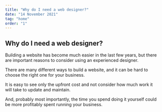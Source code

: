 ```yaml
---
title: "Why do I need a web designer?"
date: "14 November 2021"
tag: "home"
order: "1"
---
```


## Why do I need a web designer?

Building a website has become much easier in the last few years, but there are important reasons to consider using an experienced designer.

There are many different ways to build a website, and it can be hard to choose the right one for your business.

It is easy to see only the upfront cost and not consider how much work it will take to update and maintain.

And, probably most importantly, the time you spend doing it yourself could be more profitably spent running your business.
